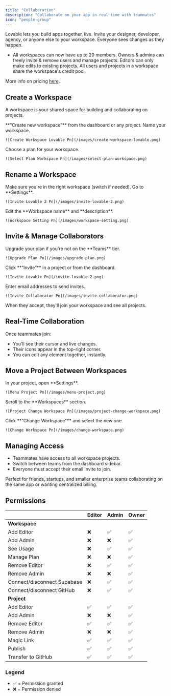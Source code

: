 ```yaml
---
title: "Collaboration"
description: "Collaborate on your app in real time with teammates"
icon: "people-group"
---
```


Lovable lets you build apps together, live. Invite your designer, developer, agency, or anyone else to your workspace. Everyone sees changes as they happen.

- All workspaces can now have up to 20 members. Owners & admins can freely invite & remove users and manage projects. Editors can only make edits to existing projects. All users and projects in a workspace share the workspace's credit pool. 

More info on pricing [here](https://docs.lovable.dev/user-guides/messaging-limits).

## Create a Workspace

A workspace is your shared space for building and collaborating on projects.

<Steps>
  <Step title="Step 1">
    **“Create new workspace”** from the dashboard or any project.
  </Step>
  <Step title="Step 2">
    Name your workspace.

    ![Create Workspace Lovable Pn](/images/create-workspace-lovable.png)
  </Step>
  <Step title="Step 3">
    Choose a plan for your workspace.

    ![Select Plan Workspace Pn](/images/select-plan-workspace.png)
  </Step>
</Steps>

## Rename a Workspace

<Steps>
  <Step title="Step 1">
    Make sure you're in the right workspace (switch if needed).
  </Step>
  <Step title="Step 2">
    Go to **Settings**.

    ![Invite Lovable 2 Pn](/images/invite-lovable-2.png)
  </Step>
  <Step title="Step 3">
    Edit the **Workspace name** and **description**.

    ![Workspace Setting Pn](/images/workspace-setting.png)
  </Step>
</Steps>

## Invite & Manage Collaborators

<Steps>
  <Step title="Step 1">
    Upgrade your plan if you're not on the **Teams** tier.

    ![Upgrade Plan Pn](/images/upgrade-plan.png)
  </Step>
  <Step title="Step 2">
    Click **“Invite”** in a project or from the dashboard.

    ![Invite Lovable Pn](/invite-lovable-2.png)
  </Step>
  <Step title="Step 3">
    Enter email addresses to send invites.

    ![Invite Collaborator Pn](/images/invite-collaborator.png)
  </Step>
  <Step title="Step 4">
    When they accept, they'll join your workspace and see all projects.
  </Step>
</Steps>

## Real-Time Collaboration

Once teammates join:

- You’ll see their cursor and live changes.
- Their icons appear in the top-right corner.
- You can edit any element together, instantly.

## Move a Project Between Workspaces

<Steps>
  <Step title="Step 1">
    In your project, open **Settings**.

    ![Menu Project Pn](/images/menu-project.png)
  </Step>
  <Step title="Step 2">
    Scroll to the **Workspaces** section.

    ![Project Change Workspace Pn](/images/project-change-workspace.png)
  </Step>
  <Step title="Step 3">
    Click **“Change Workspace”** and select the new one.

    ![Change Workspace Pn](/images/change-workspace.png)
  </Step>
</Steps>

## Managing Access

- Teammates have access to all workspace projects.
- Switch between teams from the dashboard sidebar.
- Everyone must accept their email invite to join.

Perfect for friends, startups, and smaller enterprise teams collaborating on the same app or wanting centralized billing.


## Permissions

|                                | **Editor** | **Admin** | **Owner** |
|--------------------------------|------------|-----------|-----------|
| **Workspace**                  |            |           |           |
| Add Editor                     | ❌         | ✅        | ✅        |
| Add Admin                      | ❌         | ❌        | ✅        |
| See Usage                      | ❌         | ✅        | ✅        |
| Manage Plan                    | ❌         | ❌        | ✅        |
| Remove Editor                  | ❌         | ✅        | ✅        |
| Remove Admin                   | ❌         | ❌        | ✅        |
| Connect/disconnect Supabase   | ❌         | ✅        | ✅        |
| Connect/disconnect GitHub     | ❌         | ✅        | ✅        |
| **Project**                    |            |           |           |
| Add Editor                     | ✅         | ✅        | ✅        |
| Add Admin                      | ❌         | ❌        | ✅        |
| Remove Editor                  | ✅         | ✅        | ✅        |
| Remove Admin                   | ❌         | ❌        | ✅        |
| Magic Link                     | ✅         | ✅        | ✅        |
| Publish                        | ✅         | ✅        | ✅        |
| Transfer to GitHub             | ✅          | ✅        | ✅        |

### Legend
- ✅ = Permission granted  
- ❌ = Permission denied

